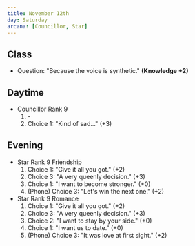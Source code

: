 ```yaml
---
title: November 12th
day: Saturday
arcana: [Councillor, Star]
---
```


## Class
- Question: "Because the voice is synthetic." **(Knowledge +2)**

## Daytime
- Councillor Rank 9
    1. \-
    1. Choice 1: "Kind of sad…" (+3)

## Evening
- Star Rank 9 Friendship
    1. Choice 1: "Give it all you got." (+2)
    1. Choice 3: "A very queenly decision." (+3)
    1. Choice 1: "I want to become stronger." (+0)
    1. (Phone) Choice 3: "Let's win the next one." (+2)
- Star Rank 9 Romance
    1. Choice 1: "Give it all you got." (+2)
    1. Choice 3: "A very queenly decision." (+3)
    1. Choice 2: "I want to stay by your side." (+0)
    1. Choice 1: "I want us to date." (+0)
    1. (Phone) Choice 3: "It was love at first sight." (+2)